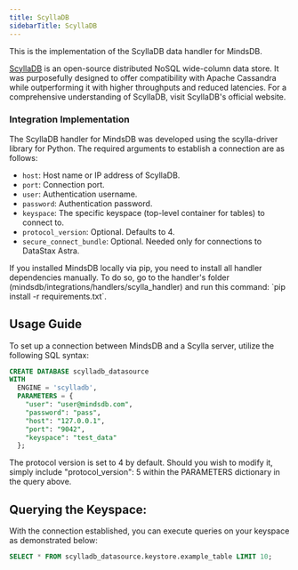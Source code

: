 ```yaml
---
title: ScyllaDB
sidebarTitle: ScyllaDB
---
```


This is the implementation of the ScyllaDB data handler for MindsDB.

[ScyllaDB](https://www.scylladb.com/) is an open-source distributed NoSQL wide-column data store. It was purposefully designed to offer compatibility with Apache Cassandra while outperforming it with higher throughputs and reduced latencies. For a comprehensive understanding of ScyllaDB, visit ScyllaDB's official website.

### Integration Implementation

The ScyllaDB handler for MindsDB was developed using the scylla-driver library for Python.
The required arguments to establish a connection are as follows:

* `host`: Host name or IP address of ScyllaDB.
* `port`: Connection port.
* `user`: Authentication username.
* `password`: Authentication password.
* `keyspace`: The specific keyspace (top-level container for tables) to connect to.
* `protocol_version`: Optional. Defaults to 4.
* `secure_connect_bundle`: Optional. Needed only for connections to DataStax Astra.

<Tip>
If you installed MindsDB locally via pip, you need to install all handler dependencies manually. To do so, go to the handler's folder (mindsdb/integrations/handlers/scylla_handler) and run this command: `pip install -r requirements.txt`.
</Tip>

## Usage Guide

To set up a connection between MindsDB and a Scylla server, utilize the following SQL syntax:

```sql
CREATE DATABASE scylladb_datasource
WITH
  ENGINE = 'scylladb',
  PARAMETERS = {
    "user": "user@mindsdb.com",
    "password": "pass",
    "host": "127.0.0.1",
    "port": "9042",
    "keyspace": "test_data"
  };
```
<Tip>
The protocol version is set to 4 by default. Should you wish to modify it, simply include "protocol_version": 5 within the PARAMETERS dictionary in the query above.
</Tip>

## Querying the Keyspace:

With the connection established, you can execute queries on your keyspace as demonstrated below:

```sql
SELECT * FROM scylladb_datasource.keystore.example_table LIMIT 10;
```
